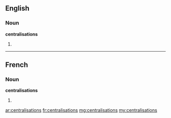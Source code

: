 ==English==

===Noun===
'''centralisations'''

# {{plural of|[[centralisation]]}}

----

==French==

===Noun===
'''centralisations''' {{f|p}}

# {{plural of|[[centralisation]]|lang=fr}}

[[ar:centralisations]]
[[fr:centralisations]]
[[mg:centralisations]]
[[my:centralisations]]